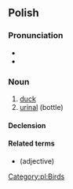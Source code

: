 {{also|Kaczka|kaczką}}
==Polish==

===Pronunciation===
* {{pl-IPA}}
* {{audio|Pl-kaczka.ogg|audio|lang=pl}}

===Noun===
{{pl-noun|f|dim=kaczuszka}}

# [[duck]]
# [[urinal]] (bottle)

====Declension====
{{pl-decl-noun-f}}

====Related terms====
* {{l|pl|kaczy}} (adjective)

[[Category:pl:Birds]]